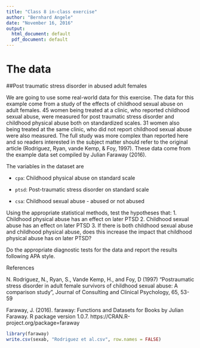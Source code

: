 ```yaml
---
title: "Class 8 in-class exercise"
author: "Bernhard Angele"
date: "November 16, 2016"
output:
  html_document: default
  pdf_document: default
---
```


# The data

##Post traumatic stress disorder in abused adult females

We are going to use some real-world data for this exercise. The data for this example come from a study of the effects of childhood sexual abuse on adult females. 45 women being treated at a clinic, who reported childhood sexual abuse, were measured for post traumatic stress disorder and childhood physical abuse both on standardized scales. 31 women also being treated at the same clinic, who did not report childhood sexual abuse were also measured. The full study was more complex than reported here and so readers interested in the subject matter should refer to the original article (Rodriguez, Ryan, vande Kemp, & Foy, 1997). These data come from the example data set compiled by Julian Faraway (2016).

The variables in the dataset are

- `cpa`: Childhood physical abuse on standard scale

- `ptsd`: Post-traumatic stress disorder on standard scale

- `csa`: Childhood sexual abuse - abused or not abused

Using the appropriate statistical methods, test the hypotheses that:
1. Childhood physical abuse has an effect on later PTSD
2. Childhood sexual abuse has an effect on later PTSD
3. If there is both childhood sexual abuse and childhood physical abuse, does this increase the impact that childhood physical abuse has on later PTSD?

Do the appropriate diagnostic tests for the data and report the results following APA style.

References

N. Rodriguez, N., Ryan, S., Vande Kemp, H., and Foy, D (1997) "Postraumatic stress disorder in adult female survivors of childhood sexual abuse: A comparison study", Journal of Consulting and Clinical Psychology, 65, 53-59

Faraway, J. (2016). faraway: Functions and Datasets for Books by Julian
  Faraway. R package version 1.0.7. https://CRAN.R-project.org/package=faraway

```r
library(faraway)
write.csv(sexab, "Rodriguez et al.csv", row.names = FALSE)
```